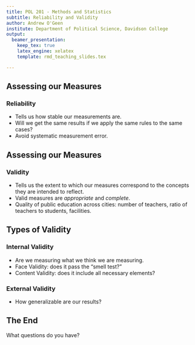 ```yaml
---
title: POL 201 - Methods and Statistics
subtitle: Reliability and Validity
author: Andrew O'Geen
institute: Department of Political Science, Davidson College
output: 
  beamer_presentation:
    keep_tex: true
    latex_engine: xelatex
    template: rmd_teaching_slides.tex

---
```


## Assessing our Measures
### Reliability

 - Tells us how stable our measurements are.
 - Will we get the same results if we apply the same rules to the same cases?
 - Avoid systematic measurement error.
 
## Assessing our Measures
### Validity

 - Tells us the extent to which our measures correspond to the concepts they are intended to reflect.
 - Valid measures are _appropriate_ and _complete_.
 - Quality of public education across cities: number of teachers, ratio of teachers to students, facilities.
 
## Types of Validity
### Internal Validity

 - Are we measuring what we think we are measuring.
 - Face Validity: does it pass the "smell test?"
 - Content Validity: does it include all necessary elements?
 
### External Validity

 - How generalizable are our results?

## The End {.c}
\centering
What questions do you have?


